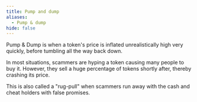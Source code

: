 ```yaml
---
title: Pump and dump
aliases:
  - Pump & dump
hide: false
---
```




Pump & Dump is when a token's price is inflated unrealistically high very quickly, before tumbling all the way back down.

In most situations, scammers are hyping a token causing many people to buy it. However, they sell a huge percentage of tokens shortly after, thereby crashing its price.

This is also called a "rug-pull" when scammers run away with the cash and cheat holders with false promises.
